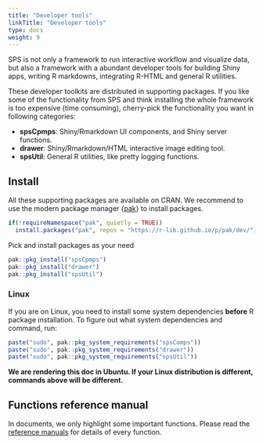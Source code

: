 ```yaml
---
title: "Developer tools"
linkTitle: "Developer tools"
type: docs
weight: 9
---
```


SPS is not only a framework to run interactive workflow and visualize data, but 
also a framework with a abundant developer tools for building Shiny apps, writing R markdowns,
integrating R-HTML and general R utilities. 

These developer toolkits are distributed in supporting packages. If you like 
some of the functionality from SPS and think installing the whole framework is 
too expensive (time consuming), cherry-pick the functionality you want in following
categories:

- **spsCpmps**: Shiny/Rmarkdown UI components, and Shiny server functions.
- **drawer**: Shiny/Rmarkdown/HTML interactive image editing tool.
- **spsUtil**: General R utilities, like pretty logging functions.


## Install
All these supporting packages are available on CRAN. We recommend to use the 
modern package manager {[pak](https://github.com/r-lib/pak)} to install packages. 

```r
if(!requireNamespace("pak", quietly = TRUE))
  install.packages("pak", repos = "https://r-lib.github.io/p/pak/dev/")
```


Pick and install packages as your need 
```r
pak::pkg_install("spsCpmps")
pak::pkg_install("drawer")
pak::pkg_install("spsUtil")
```

### Linux 

If you are on Linux, you need to install some system dependencies **before** R package
installation. To figure out 
what system dependencies and command, run: 

```r
paste("sudo", pak::pkg_system_requirements("spsComps"))
paste("sudo", pak::pkg_system_requirements("drawer"))
paste("sudo", pak::pkg_system_requirements("spsUtil"))
```


<b class = "text-primary">We are rendering this doc in Ubuntu. If your Linux distribution is different, commands above will be different.</b>

## Functions reference manual
In documents, we only highlight some important functions. Please read 
the [reference manuals](/sps/sps_funcs) for details of every function. 





